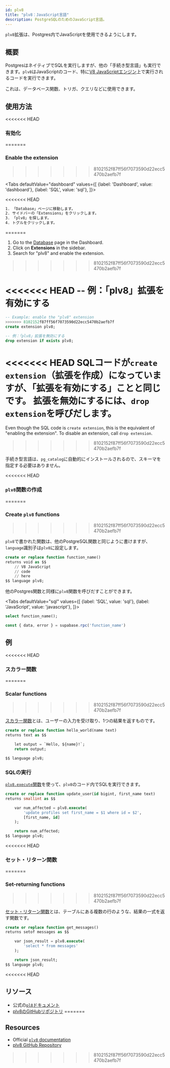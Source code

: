 ```yaml
---
id: plv8
title: "plv8：JavaScript言語"
description: PostgreSQLのためのJavaScript言語。
---
```



`plv8`拡張は、Postgres内でJavaScriptを使用できるようにします。

## 概要

PostgresはネイティブでSQLを実行しますが、他の「手続き型言語」も実行できます。`plv8`はJavaScriptのコード、特に[V8 JavaScriptエンジン](https://v8.dev)上で実行されるコードを実行できます。

これは、データベース関数、トリガ、クエリなどに使用できます。

## 使用方法

<<<<<<< HEAD

### 有効化
=======
### Enable the extension
>>>>>>> 8102152f87ff56f7073590d22ecc5470b2aefb7f

<Tabs
  defaultValue="dashboard"
  values={[
    {label: 'Dashboard', value: 'dashboard'},
    {label: 'SQL', value: 'sql'},
  ]}>

<<<<<<< HEAD
```sh
1. 「Database」ページに移動します。
2. サイドバーの「Extensions」をクリックします。
3. 「plv8」を探します。
4. トグルをクリックします。
```
=======
<TabItem value="dashboard">

1. Go to the [Database](https://app.supabase.com/project/_/database/tables) page in the Dashboard.
2. Click on **Extensions** in the sidebar.
3. Search for "plv8" and enable the extension.
>>>>>>> 8102152f87ff56f7073590d22ecc5470b2aefb7f

</TabItem>
<TabItem value="sql">

<<<<<<< HEAD
-- 例：「plv8」拡張を有効にする 
=======
```sql
-- Example: enable the "plv8" extension 
>>>>>>> 8102152f87ff56f7073590d22ecc5470b2aefb7f
create extension plv8;

-- 例：「plv8」拡張を無効にする 
drop extension if exists plv8;
```

<<<<<<< HEAD
SQLコードが`create extension`（拡張を作成）になっていますが、「拡張を有効にする」ことと同じです。
拡張を無効にするには、`drop extension`を呼びだします。
=======
Even though the SQL code is `create extension`, this is the equivalent of "enabling the extension". 
To disable an extension, call `drop extension`.
>>>>>>> 8102152f87ff56f7073590d22ecc5470b2aefb7f

手続き型言語は、`pg_catalog`に自動的にインストールされるので、スキーマを指定する必要はありません。

</TabItem>
</Tabs>

<<<<<<< HEAD
### `plv8`関数の作成
=======
### Create `plv8` functions
>>>>>>> 8102152f87ff56f7073590d22ecc5470b2aefb7f

`plv8`で書かれた関数は、他のPostgreSQL関数と同じように書けますが、`language`識別子は`plv8`に設定します。

```sql
create or replace function function_name() 
returns void as $$
    // V8 JavaScript
    // code
    // here
$$ language plv8;
```

他のPostgres関数と同様に`plv8`関数を呼びだすことができます。

<Tabs
  defaultValue="sql"
  values={[
    {label: 'SQL', value: 'sql'},
    {label: 'JavaScript', value: 'javascript'},
  ]}>

<TabItem value="sql">

```sql
select function_name();
```

</TabItem>
<TabItem value="javascript">

```js
const { data, error } = supabase.rpc('function_name')
```

</TabItem>
</Tabs>

## 例

<<<<<<< HEAD
### スカラー関数
=======
### Scalar functions
>>>>>>> 8102152f87ff56f7073590d22ecc5470b2aefb7f

[スカラー関数](https://plv8.github.io/#scalar-function-calls)とは、ユーザーの入力を受け取り、1つの結果を返すものです。

```sql
create or replace function hello_world(name text) 
returns text as $$

    let output = `Hello, ${name}!`;
    return output;

$$ language plv8;
```

### SQLの実行

[`plv8.execute`関数](https://plv8.github.io/#plv8-execute)を使って、`plv8`のコード内でSQLを実行できます。

```sql
create or replace function update_user(id bigint, first_name text) 
returns smallint as $$

    var num_affected = plv8.execute(
        'update profiles set first_name = $1 where id = $2', 
        [first_name, id]
    );

    return num_affected;
$$ language plv8;
```

<<<<<<< HEAD
### セット・リターン関数
=======
### Set-returning functions
>>>>>>> 8102152f87ff56f7073590d22ecc5470b2aefb7f

[セット・リターン関数](https://plv8.github.io/#set-returning-function-calls)とは、テーブルにある複数の行のような、結果の一式を返す関数です。

```sql
create or replace function get_messages() 
returns setof messages as $$

    var json_result = plv8.execute(
        'select * from messages'
    );

    return json_result;
$$ language plv8;
```

<<<<<<< HEAD

## リソース

- 公式の[`pl8`ドキュメント](https://plv8.github.io/)
- [plv8のGitHubリポジトリ](https://github.com/plv8/plv8)
=======
## Resources 

- Official [`plv8` documentation](https://plv8.github.io/)
- [plv8 GitHub Repository](https://github.com/plv8/plv8)
>>>>>>> 8102152f87ff56f7073590d22ecc5470b2aefb7f
